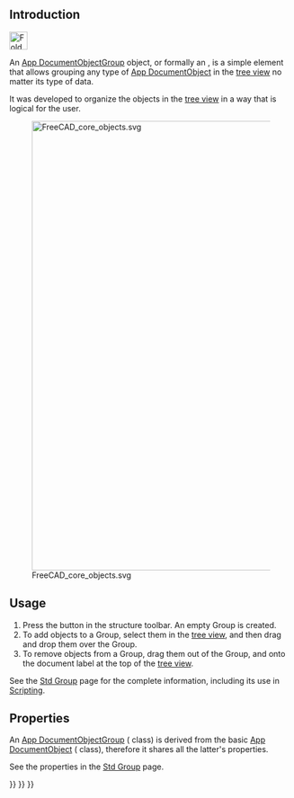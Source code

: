 <languages/>
<translate>

== Introduction == <!--T:1-->

</translate>
[[File:Folder.svg|32px]]
<translate>

<!--T:2-->
An [[App_DocumentObjectGroup|App DocumentObjectGroup]] object, or formally an {{incode|App::DocumentObjectGroup}}, is a simple element that allows grouping any type of [[App_DocumentObject|App DocumentObject]] in the [[Tree_view|tree view]] no matter its type of data.

<!--T:3-->
It was developed to organize the objects in the [[Tree_view|tree view]] in a way that is logical for the user.

<!--T:4-->
[[File:FreeCAD_core_objects.svg|800px]]

<!--T:5-->
{{Caption|Simplified diagram of the relationships between the core objects in the program. The {{incode|App::DocumentObjectGroup}} class has an extension that allows it to group any type of object; the Group itself doesn't have many properties.}}

==Usage== <!--T:6-->

<!--T:7-->
# Press the {{Button|[[File:Std_Group.svg|16px]] [[Std_Group|Std Group]]}} button in the structure toolbar. An empty Group is created.
# To add objects to a Group, select them in the [[Tree_view|tree view]], and then drag and drop them over the Group.
# To remove objects from a Group, drag them out of the Group, and onto the document label at the top of the [[Tree_view|tree view]].

<!--T:8-->
See the [[Std_Group|Std Group]] page for the complete information, including its use in [[Std_Group#Scripting|Scripting]].

== Properties == <!--T:9-->

<!--T:10-->
An [[App_DocumentObjectGroup|App DocumentObjectGroup]] ({{incode|App::DocumentObjectGroup}} class) is derived from the basic [[App_DocumentObject|App DocumentObject]] ({{incode|App::DocumentObject}} class), therefore it shares all the latter's properties.

<!--T:11-->
See the properties in the [[Std_Group|Std Group]] page.


</translate>
{{Std Base navi{{#translation:}}}}
{{Document objects navi{{#translation:}}}}
{{Userdocnavi{{#translation:}}}}
